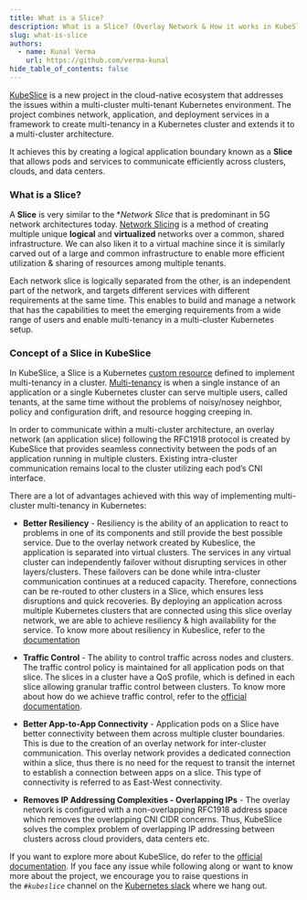 ```yaml
---
title: What is a Slice?
description: What is a Slice? (Overlay Network & How it works in KubeSlice)
slug: what-is-slice
authors:
  - name: Kunal Verma
    url: https://github.com/verma-kunal
hide_table_of_contents: false
---
```


[KubeSlice](https://kubeslice.io/documentation/open-source/0.3.0) is a new project in the cloud-native ecosystem that addresses the issues within a multi-cluster multi-tenant Kubernetes environment.
The project combines network, application, and deployment services in a framework to create multi-tenancy in a Kubernetes cluster and extends it to a multi-cluster architecture.

It achieves this by creating a logical application boundary known as a **Slice** that allows pods and services to communicate efficiently across clusters, clouds, and data centers.  

### What is a Slice?

A **Slice** is very similar to the **Network Slice* that is predominant in 5G network architectures today. 
[Network Slicing](https://en.wikipedia.org/wiki/5G_network_slicing) is a method of creating multiple unique **logical** and **virtualized** networks over a common, shared infrastructure. 
We can also liken it to a virtual machine since it is similarly carved out of a large and common infrastructure to enable more efficient utilization & sharing of resources among multiple tenants.

Each network slice is logically separated from the other, is an independent part of the network, and targets different services with different requirements at the same time. This enables to build and manage a network that has the capabilities to meet the emerging requirements from a wide range of users and enable multi-tenancy in a multi-cluster Kubernetes setup.

### Concept of a Slice in KubeSlice

In KubeSlice, a Slice is a Kubernetes [custom resource](https://kubernetes.io/docs/concepts/extend-kubernetes/api-extension/custom-resources/) defined to implement multi-tenancy in a cluster. 
[Multi-tenancy](https://kubernetes.io/docs/concepts/security/multi-tenancy/) is when a single instance of an application or a single Kubernetes cluster can serve multiple users, called tenants, at the same time without the problems of noisy/nosey neighbor, policy and configuration drift, and resource hogging creeping in.

In order to communicate within a multi-cluster architecture, an overlay network (an application slice) following the RFC1918 protocol is created by KubeSlice that provides seamless connectivity between the pods of an application running in multiple clusters. Existing intra-cluster communication remains local to the cluster utilizing each pod’s CNI interface. 

There are a lot of advantages achieved with this way of implementing multi-cluster multi-tenancy in Kubernetes:

- **Better Resiliency** - Resiliency is the ability of an application to react to problems in one of its components and still provide the best possible service. Due to the overlay network created by Kubeslice, the application is separated into virtual clusters. The services in any virtual cluster can independently failover without disrupting services in other layers/clusters. These failovers can be done while intra-cluster communication continues at a reduced capacity. Therefore, connections can be re-routed to other clusters in a Slice, which ensures less disruptions and quick recoveries.
By deploying an application across multiple Kubernetes clusters that are connected using this slice overlay network, we are able to achieve resiliency & high availability for the service.
To know more about resiliency in Kubeslice, refer to the [documentation](https://avesha.io/use-case/use-case-resiliency/)

- **Traffic Control** - The ability to control traffic across nodes and clusters. The traffic control policy is maintained for all application pods on that slice. The slices in a cluster have a QoS profile, which is defined in each slice allowing granular traffic control between clusters.
To know more about how do we achieve traffic control, refer to the [official documentation](#).

- **Better App-to-App Connectivity** - Application pods on a Slice have better connectivity between them across multiple cluster boundaries. This is due to the creation of an overlay network for inter-cluster communication. This overlay network provides a dedicated connection within a slice, thus there is no need for the request to transit the internet to establish a connection between apps on a slice. This type of connectivity is referred to as East-West connectivity.

- **Removes IP Addressing Complexities - Overlapping IPs** - The overlay network is configured with a non-overlapping RFC1918 address space which removes the overlapping CNI CIDR concerns. Thus, KubeSlice solves the complex problem of overlapping IP addressing between clusters across cloud providers, data centers etc.

If you want to explore more about KubeSlice, do refer to the [official documentation](https://kubeslice.io/documentation/open-source/0.3.0/). If you face any issue while following along or want to know more about the project, we encourage you to raise questions in the *`#kubeslice`* channel on the [Kubernetes slack](https://slack.k8s.io/) where we hang out.